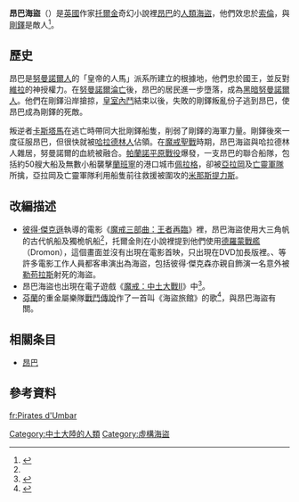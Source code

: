 {{NoteTA
|G1=LR
}}
{{Infobox fictional race
|name               =昂巴海盜
|image              =
|caption            =
|capital            =[[昂巴|昂巴]]
|homeworld          =[[中土大陸|中土大陸]]
|base_of_operations =昂巴
}}
'''昂巴海盜'''（{{lang-en|Corsairs of Umbar}}）是[[英國|英國]]作家[[托爾金|托爾金]]奇幻小說裡[[昂巴|昂巴]]的[[人類_(中土大陸)|人類]][[海盜|海盜]]，他們效忠於[[索倫_(魔戒)|索倫]]，與[[剛鐸|剛鐸]]是敵人<ref name="克理斯·史密斯">{{Cite book|title=魔戒武器聖戰|last=克理斯·史密斯|publisher=奇幻基地|year=2003年12月|isbn=986-7576-12-8|location=臺北}}</ref>。

==歷史==
昂巴是[[努曼諾爾|努曼諾爾人]]的「皇帝的人馬」派系所建立的根據地，他們忠於國王，並反對[[維拉|維拉]]的神授權力。在[[努曼諾爾淪亡史|努曼諾爾淪亡]]後，昂巴的居民進一步墮落，成為[[黑暗努曼諾爾人|黑暗努曼諾爾人]]。他們在剛鐸沿岸搶掠，[[皇室內鬥|皇室內鬥]]結束以後，失敗的剛鐸叛亂份子逃到昂巴，使昂巴成為剛鐸的死敵。

叛逆者[[卡斯塔馬|卡斯塔馬]]在逃亡時帶同大批剛鐸船隻，削弱了剛鐸的海軍力量。剛鐸後來一度征服昂巴，但很快就被[[哈拉德林人|哈拉德林人]]佔領。在[[魔戒聖戰|魔戒聖戰]]時期，昂巴海盜與哈拉德林人雜居，努曼諾爾的血統被融合。[[帕蘭諾平原戰役|帕蘭諾平原戰役]]爆發，一支昂巴的聯合船隊，包括約50艘大船及無數小船襲擊[[蘭班寧|蘭班寧]]的港口城市[[佩拉格|佩拉格]]，卻被[[亞拉岡_(魔戒)|亞拉岡]]及[[登哈洛的亡靈|亡靈軍隊]]所擒，亞拉岡及亡靈軍隊利用船隻前往救援被圍攻的[[米那斯提力斯|米那斯提力斯]]。

== 改編描述 ==
*[[彼得·傑克遜|彼得·傑克遜]]執導的電影《[[魔戒三部曲：王者再臨|魔戒三部曲：王者再臨]]》裡，昂巴海盜使用大三角帆的古代帆船及獨桅帆船<ref name="克理斯·史密斯" />，托爾金則在小說裡提到他們使用[[德羅蒙戰艦|德羅蒙戰艦]]（Dromon），這個畫面並沒有出現在電影首映，只出現在DVD加長版裡。{{Le|瑞克·波拉斯|Rick Porras}}、{{Le|理查·泰勒 (電影製片人)|Richard Taylor (filmmaker)|理查·泰勒}}等許多電影工作人員都客串演出為海盜，包括彼得·傑克森亦親自飾演一名意外被[[勒苟拉斯|勒苟拉斯]]射死的海盜。
*昂巴海盜也出現在電子遊戲《[[魔戒：中土大戰II|魔戒：中土大戰II]]》中<ref>{{Cite web|url=https://www.gamespot.com/articles/the-lord-of-the-rings-the-battle-for-middle-earth-ii-walkthrough/1100-6146219/|title=The Lord of the Rings, The Battle for Middle-earth II Walkthrough|accessdate=2018-10-31|date=2006-07-17|last=Rorie|first=Matthew|work=GameSpot|language=en-US|archive-date=2021-02-03|archive-url=https://web.archive.org/web/20210203091453/https://www.gamespot.com/articles/the-lord-of-the-rings-the-battle-for-middle-earth-ii-walkthrough/1100-6146219/|dead-url=no}}</ref>。
*[[芬蘭|芬蘭]]的重金屬樂隊[[戰鬥傳說|戰鬥傳說]]作了一首叫《海盜旅館》的歌<ref>{{cite web |url=http://www.battlelore.net/site/?page_id=13 |title=Sword’s Song |work=Battlelore official homepage |accessdate=2010-12-23 |deadurl=yes |archiveurl=https://web.archive.org/web/20110118034709/http://www.battlelore.net/site/?page_id=13 |archivedate=2011-01-18 |df= }}</ref>，與昂巴海盜有關。
==相關条目==
*[[昂巴|昂巴]]

==參考資料==
<references />

{{DEFAULTSORT:Corsairs of Umbar}}
[[Category:中土大陸的人類|Category:中土大陸的人類]]
[[Category:虛構海盜|Category:虛構海盜]]

[[fr:Pirates_d'Umbar|fr:Pirates d'Umbar]]